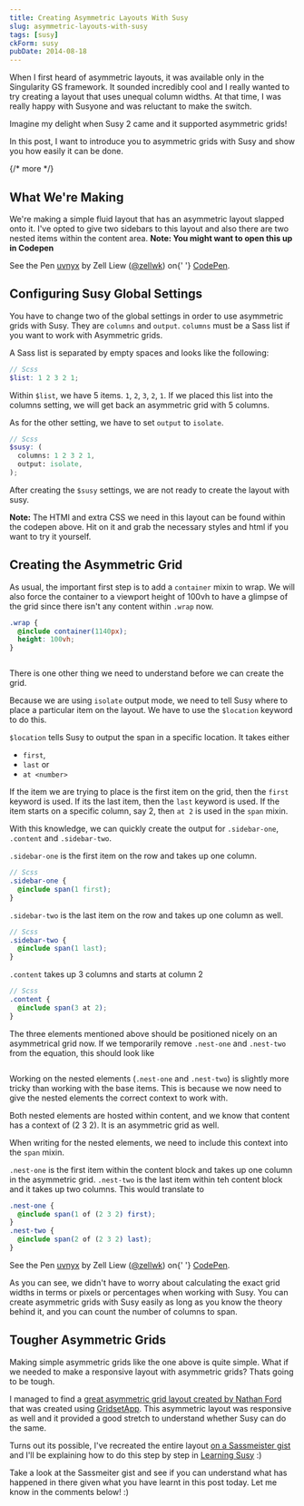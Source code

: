 ```yaml
---
title: Creating Asymmetric Layouts With Susy
slug: asymmetric-layouts-with-susy
tags: [susy]
ckForm: susy
pubDate: 2014-08-18
---
```


When I first heard of asymmetric layouts, it was available only in the Singularity GS framework. It sounded incredibly cool and I really wanted to try creating a layout that uses unequal column widths. At that time, I was really happy with Susyone and was reluctant to make the switch.

Imagine my delight when Susy 2 came and it supported asymmetric grids!

In this post, I want to introduce you to asymmetric grids with Susy and show you how easily it can be done.

{/* more */}

## What We're Making

We're making a simple fluid layout that has an asymmetric layout slapped onto it. I've opted to give two sidebars to this layout and also there are two nested items within the content area. **Note: You might want to open this up in Codepen**

<p
  data-height="266"
  data-theme-id="7929"
  data-slug-hash="uvnyx"
  data-default-tab="result"
  class="codepen"
>
  See the Pen <a href="http://codepen.io/zellwk/pen/uvnyx/">uvnyx</a> by Zell
  Liew (<a href="http://codepen.io/zellwk">@zellwk</a>) on{' '}
  <a href="http://codepen.io">CodePen</a>.
</p>

<script async src="//codepen.io/assets/embed/ei.js"></script>

## Configuring Susy Global Settings

You have to change two of the global settings in order to use asymmetric grids with Susy. They are `columns` and `output`. `columns` must be a Sass list if you want to work with Asymmetric grids.

A Sass list is separated by empty spaces and looks like the following:

```scss
// Scss
$list: 1 2 3 2 1;
```

Within `$list`, we have 5 items. `1`, `2`, `3`, `2`, `1`. If we placed this list into the columns setting, we will get back an asymmetric grid with 5 columns.

As for the other setting, we have to set `output` to `isolate`.

```scss
// Scss
$susy: (
  columns: 1 2 3 2 1,
  output: isolate,
);
```

After creating the `$susy` settings, we are not ready to create the layout with susy.

**Note:** The HTMl and extra CSS we need in this layout can be found within the codepen above. Hit on it and grab the necessary styles and html if you want to try it yourself.

## Creating the Asymmetric Grid

As usual, the important first step is to add a `container` mixin to wrap. We will also force the container to a viewport height of 100vh to have a glimpse of the grid since there isn't any content within `.wrap` now.

```scss
.wrap {
  @include container(1140px);
  height: 100vh;
}
```

<Image src="/assets/2014/08/asym-grid-1.png" alt="" />

There is one other thing we need to understand before we can create the grid.

Because we are using `isolate` output mode, we need to tell Susy where to place a particular item on the layout. We have to use the `$location` keyword to do this.

`$location` tells Susy to output the span in a specific location. It takes either

- `first`,
- `last` or
- `at <number>`

If the item we are trying to place is the first item on the grid, then the `first` keyword is used. If its the last item, then the `last` keyword is used. If the item starts on a specific column, say 2, then `at 2` is used in the `span` mixin.

With this knowledge, we can quickly create the output for `.sidebar-one`, `.content` and `.sidebar-two`.

`.sidebar-one` is the first item on the row and takes up one column.

```scss
// Scss
.sidebar-one {
  @include span(1 first);
}
```

`.sidebar-two` is the last item on the row and takes up one column as well.

```scss
// Scss
.sidebar-two {
  @include span(1 last);
}
```

`.content` takes up 3 columns and starts at column 2

```scss
// Scss
.content {
  @include span(3 at 2);
}
```

The three elements mentioned above should be positioned nicely on an asymmetrical grid now. If we temporarily remove `.nest-one` and `.nest-two` from the equation, this should look like

<Image src="/assets/2014/08/Screen-Shot-2014-08-18-at-1.30.30-pm.png" alt="" />

Working on the nested elements (`.nest-one` and `.nest-two`) is slightly more tricky than working with the base items. This is because we now need to give the nested elements the correct context to work with.

Both nested elements are hosted within content, and we know that content has a context of (2 3 2). It is an asymmetric grid as well.

When writing for the nested elements, we need to include this context into the `span` mixin.

`.nest-one` is the first item within the content block and takes up one column in the asymmetric grid. `.nest-two` is the last item within teh content block and it takes up two columns. This would translate to

```scss
.nest-one {
  @include span(1 of (2 3 2) first);
}
.nest-two {
  @include span(2 of (2 3 2) last);
}
```

<p
  data-height="266"
  data-theme-id="7929"
  data-slug-hash="uvnyx"
  data-default-tab="result"
  class="codepen"
>
  See the Pen <a href="http://codepen.io/zellwk/pen/uvnyx/">uvnyx</a> by Zell
  Liew (<a href="http://codepen.io/zellwk">@zellwk</a>) on{' '}
  <a href="http://codepen.io">CodePen</a>.
</p>

As you can see, we didn't have to worry about calculating the exact grid widths in terms or pixels or percentages when working with Susy. You can create asymmetric grids with Susy easily as long as you know the theory behind it, and you can count the number of columns to span.

## Tougher Asymmetric Grids

Making simple asymmetric grids like the one above is quite simple. What if we needed to make a responsive layout with asymmetric grids? Thats going to be tough.

I managed to find a [great asymmetric grid layout created by Nathan Ford](https://gridsetapp.com/specs/typekit-demos/chaparral.html?gridset=show) that was created using [GridsetApp](https://gridsetapp.com). This asymmetric layout was responsive as well and it provided a good stretch to understand whether Susy can do the same.

Turns out its possible, I've recreated the entire layout [on a Sassmeister gist](http://sassmeister.com/gist/zellwk/258589c4035f6da40854) and I'll be explaining how to do this step by step in [Learning Susy](http://bit.ly/learnsusy) :)

Take a look at the Sassmeiter gist and see if you can understand what has happened in there given what you have learnt in this post today. Let me know in the comments below! :)
